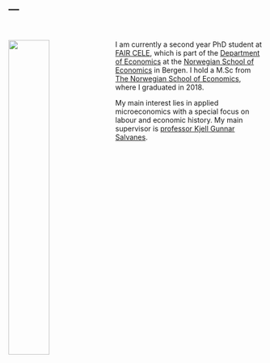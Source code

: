 ---
---

<br/>

<img src="s12649.jpg" style="width:40%; border:0px solid; margin-right: 10px" align="left">

I am currently a second year PhD student at [FAIR CELE](https://www.nhh.no/en/research-centres/fair), which is part of the [Department of Economics](https://www.nhh.no/en/departments/economics) at the [Norwegian School of Economics](https://www.nhh.no/en) in Bergen. I hold a M.Sc from [The Norwegian School of Economics](https://www.nhh.no/en/), where I graduated in 2018.

My main interest lies in applied microeconomics with a special focus on labour and economic history. My main supervisor is [professor Kjell Gunnar Salvanes](https://sites.google.com/view/kjellsalvanes/home). 